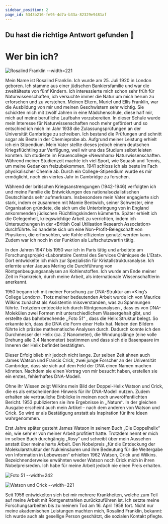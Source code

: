 ```yaml
---
sidebar_position: 2
page_id: 5343b216-fe95-4d7a-b33a-82329e9481af
---
```


## Du hast die richtige Antwort gefunden 🥳

# Wer bin ich?&#x20;

![Rosalind Franklin --width=221](./images/Rosalind-Franklins.jpeg)

Mein Name ist Rosalind Franklin. Ich wurde am 25. Juli 1920 in London geboren. Ich stamme aus einer jüdischen Bankiersfamilie und war die zweitälteste von fünf Kindern. Ich interessierte mich schon sehr früh für Naturwissenschaften, ich versuchte immer die Natur um mich herum zu erforschen und zu verstehen. Meinen Eltern, Muriel und Ellis Franklin, war die Ausbildung von mir und meinen Geschwistern sehr wichtig. Sie schickten mich mit zwölf Jahren in eine Mädchenschule, diese half mir, mich auf meine berufliche Laufbahn vorzubereiten. In dieser Schule wurde mein Interesse für Naturwissenschaften noch mehr gefördert und so entschied ich mich im Jahr 1938 die Zulassungsprüfungen an der Universität Cambridge zu schreiben. Ich bestand die Prüfungen und schnitt sogar als Beste in der Chemieprobe ab. Aufgrund meiner Leistung erhielt ich ein Stipendium. Mein Vater stellte dieses jedoch einem deutschen Kriegsflüchtling zur Verfügung, weil wir uns das Studium selbst leisten konnten. Ich studierte im Frauencollege «Newnham» Naturwissenschaften. Während meiner Studienzeit machte ich viel Sport, wie Squash und Tennis, um meine Gedanken freizubekommen. 1941 schloss ich als beste im Fach physikalischer Chemie ab. Durch ein College-Stipendium wurde es mir ermöglicht, noch ein viertes Jahr in Cambridge zu forschen.

Während der britischen Kriegsanstrengungen (1942-1946) verfolgten ich und meine Familie die Entwicklungen des nationalsozialistischen Deutschlands sehr aufmerksam. Insbesondere mein Vater engagierte sich stark, indem er zusammen mit Mamie Bentwich, seiner Schwester, eine Organisation gründete, die sich um die Unterbringung von in England ankommenden jüdischen Flüchtlingskindern kümmerte. Später erhielt ich die Gelegenheit, kriegswichtige Arbeit zu verrichten, indem ich Untersuchungen in der «British Coal Utilisation Research Association» durchführte. Es handelte sich um eine Non-Profit-Belegschaft von Physikern, die erforschten, wie Kohle effizienter genutzt werden kann. Zudem war ich noch in der Funktion als Luftschutzwartin tätig.

In den Jahren 1947 bis 1950 war ich in Paris tätig und arbeitete am Forschungsprojekt «Laboratoire Central des Services Chimiques de L’Etat». Dort entwickelte ich mich zur Spezialistin für Kristallstrukturanalyse. Ich erlernte unter Jaques Mering die Durchführung von Röntgenbeugungsanalysen an Kohlenstoffen. Ich wurde am Ende meiner Zeit in Frankreich, durch meine Arbeit, als internationale Wissenschaftlerin anerkannt.

1950 begann ich mit meiner Forschung zur DNA-Struktur am «King’s College London». Trotz meiner bedeutenden Arbeit wurde ich von Maurice Wilkins zunächst als Assistentin missverstanden, was zu Spannungen führte. Trotzdem entdeckte ich durch Röntgenanalysen , dass es von DNA-Molekülen zwei Formen mit unterschiedlichem Wassergehalt gibt, und erstellte das bahnbrechende ,,Foto 51“ , dass die Helix Struktur belegt. So erkannte ich, dass die DNA die Form einer Helix hat. Neben den Bildern führte ich präzise mathematische Analysen durch. Dadurch konnte ich den Durchmesser der Helix (ca. 2 Nanometer), die Windungslänge (eine volle Drehung alle 3,4 Nanometer) bestimmen und dass sich die Basenpaare im Inneren der Helix befindet bestätigten.

Dieser Erfolg blieb mir jedoch nicht lange. Zur selben Zeit ahnen auch James Watson und Francis Crick, zwei junge Forscher an der Universität Cambridge, dass sie sich auf dem Feld der DNA einen Namen machen könnten. Nachdem sie einen Vortrag von mir besucht haben, erstellen sie ein erstes, fehlerhaftes DNA-Modell.

Ohne ihr Wissen zeigt Wilkins mein Bild der Doppel-Helix Watson und Crick, die es als entscheidenden Hinweis für ihr DNA-Modell nutzen. Zudem erhalten sie vertrauliche Einblicke in meinen noch unveröffentlichten Bericht. 1953 publizierten sie ihre Ergebnisse in ,,Nature‘‘. In der gleichen Ausgabe erscheint auch mein Artikel – nach dem anderen von Watson und Crick. So wird er als Bestätigung anstatt als Inspiration für ihre Ideen wahrgenommen.

Erst Jahre später gesteht James Watson in seinem Buch „Die Doppelhelix“ ein, wie sehr er von meiner Arbeit profitiert hatte. Trotzdem nennt er mich im selben Buch durchgängig „Rosy“ und schreibt über mein Aussehen anstatt über meine harte Arbeit. Den Nobelpreis „für die Entdeckung der Molekularstruktur der Nukleinsäuren und ihre Bedeutung für die Weitergabe von Information in Lebewesen“ erhielten 1962 Watson, Crick und Wilkins. Bezeichnenderweise erwähnten weder Watson noch Crick mich in ihren Nobelpreisreden. Ich habe für meine Arbeit jedoch nie einen Preis erhalten.

![Foto 51 --width=242](./images/standard_dna.gif)

![Watson und Crick --width=221](./images/Watson-und-Crick.jpeg)

Seit 1956 entwickelten sich bei mir mehrere Krankheiten, welche zum Teil auf meine Arbeit mit Röntgenstrahlen zurückzuführen ist. Ich setzte meine Forschungsarbeiten bis zu meinem Tod am 16. April 1958 fort. Nicht nur meine akademischen Leistungen machten mich, Rosalind Franklin, bekannt: Ich wurde auch als gesellige Person geschätzt, die sozialen Kontakt pflegte.